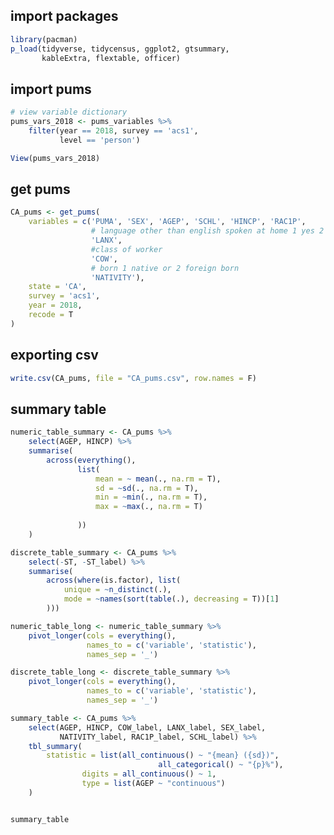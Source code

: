 ## import packages
```r
library(pacman)
p_load(tidyverse, tidycensus, ggplot2, gtsummary,
       kableExtra, flextable, officer)

```

## import pums

```r
# view variable dictionary
pums_vars_2018 <- pums_variables %>% 
    filter(year == 2018, survey == 'acs1',
           level == 'person')

View(pums_vars_2018)
```

## get pums
```r
CA_pums <- get_pums(
    variables = c('PUMA', 'SEX', 'AGEP', 'SCHL', 'HINCP', 'RAC1P',
                  # language other than english spoken at home 1 yes 2 no
                  'LANX',
                  #class of worker
                  'COW',
                  # born 1 native or 2 foreign born
                  'NATIVITY'),
    state = 'CA',
    survey = 'acs1',
    year = 2018,
    recode = T
)

```

## exporting csv
```r
write.csv(CA_pums, file = "CA_pums.csv", row.names = F)
```

## summary table
```r

numeric_table_summary <- CA_pums %>%
    select(AGEP, HINCP) %>%
    summarise(
        across(everything(),
               list(
                   mean = ~ mean(., na.rm = T),
                   sd = ~sd(., na.rm = T),
                   min = ~min(., na.rm = T),
                   max = ~max(., na.rm = T)
                   
               ))
    )

discrete_table_summary <- CA_pums %>%
    select(-ST, -ST_label) %>%
    summarise(
        across(where(is.factor), list(
            unique = ~n_distinct(.),
            mode = ~names(sort(table(.), decreasing = T))[1]
        )))

numeric_table_long <- numeric_table_summary %>%
    pivot_longer(cols = everything(),
                 names_to = c('variable', 'statistic'),
                 names_sep = '_')

discrete_table_long <- discrete_table_summary %>%
    pivot_longer(cols = everything(),
                 names_to = c('variable', 'statistic'),
                 names_sep = '_')
```

```r

summary_table <- CA_pums %>%
    select(AGEP, HINCP, COW_label, LANX_label, SEX_label,
           NATIVITY_label, RAC1P_label, SCHL_label) %>%
    tbl_summary(
        statistic = list(all_continuous() ~ "{mean} ({sd})",
                                 all_categorical() ~ "{p}%"),
                digits = all_continuous() ~ 1,
                type = list(AGEP ~ "continuous")
    )


summary_table
```